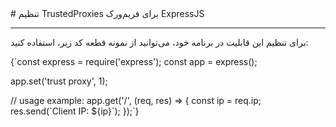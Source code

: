 
<Layout>
# تنظیم TrustedProxies برای فریم‌ورک ExpressJS
<hr className="mb-2" />

برای تنظیم این قابلیت در برنامه خود، می‌توانید از نمونه قطعه کد زیر، استفاده کنید:

<div className="h-2" />
<div dir='ltr'>
    <Highlight className="bash">
        {`const express = require('express');
const app = express();

app.set('trust proxy', 1);

// usage example:
app.get('/', (req, res) => {
  const ip = req.ip;
  res.send(\`Client IP: \${ip}\`);
});`}
    </Highlight>
</div>
<div className="h-2" />

</Layout>